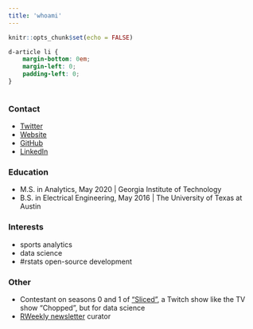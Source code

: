 ```yaml
---
title: 'whoami'
---
```


```r
knitr::opts_chunk$set(echo = FALSE)
```

```css
d-article li {
    margin-bottom: 0em;
    margin-left: 0;
    padding-left: 0;
}
```

```{=html}
<span style="max-width:20%"><img href="assets/img/tony.jpg"></img></span>
```
### Contact

-   [Twitter](https://twitter.com/TonyElHabr)
-   [Website](https://tonyelhabr.rbind.io)
-   [GitHub](https://github.com/tonyelhabr)
-   [LinkedIn](https://www.linkedin.com/in/anthony-elhabr)

### Education

-   M.S. in Analytics, May 2020 \| Georgia Institute of Technology
-   B.S. in Electrical Engineering, May 2016 \| The University of Texas at Austin

### Interests

-   sports analytics
-   data science
-   \#rstats open-source development

### Other

-   Contestant on seasons 0 and 1 of ["Sliced"](https://www.notion.so/Sliced-Show-c7bd26356e3a42279e2dfbafb0480073), a Twitch show like the TV show "Chopped", but for data science
-   [RWeekly newsletter](https://rweekly.org/) curator
